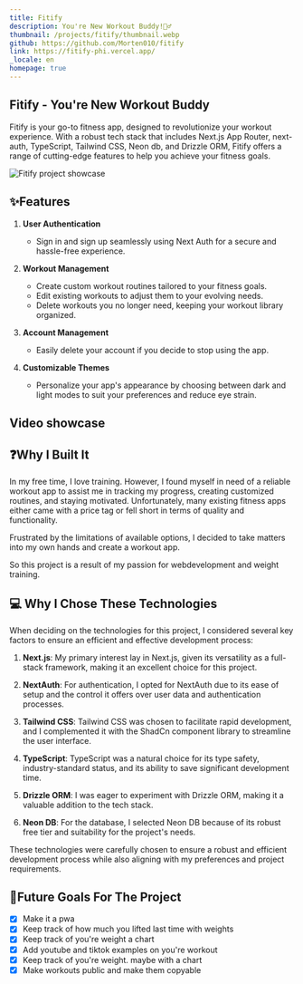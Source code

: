 ```yaml
---
title: Fitify
description: You're New Workout Buddy!🏋️‍♂️
thumbnail: /projects/fitify/thumbnail.webp
github: https://github.com/Morten010/fitify
link: https://fitify-phi.vercel.app/
_locale: en
homepage: true
---
```


## Fitify - You're New Workout Buddy

Fitify is your go-to fitness app, designed to revolutionize your workout experience. With a robust tech stack that includes Next.js App Router, next-auth, TypeScript, Tailwind CSS, Neon db, and Drizzle ORM, Fitify offers a range of cutting-edge features to help you achieve your fitness goals.

![Fitify project showcase](/projects/fitify/showcase.webp)

## ✨Features
1. **User Authentication**
   - Sign in and sign up seamlessly using Next Auth for a secure and hassle-free experience.

2. **Workout Management**
   - Create custom workout routines tailored to your fitness goals.
   - Edit existing workouts to adjust them to your evolving needs.
   - Delete workouts you no longer need, keeping your workout library organized.

3. **Account Management**
   - Easily delete your account if you decide to stop using the app.

4. **Customizable Themes**
   - Personalize your app's appearance by choosing between dark and light modes to suit your preferences and reduce eye strain.

## Video showcase
<Youtube src="https://www.youtube.com/embed/YSxiF4UkUfk?si=8nQqsCb4vCVls0mp"/>

## ❓Why I Built It

In my free time, I love training. However, I found myself in need of a reliable workout app to assist me in tracking my progress, creating customized routines, and staying motivated. Unfortunately, many existing fitness apps either came with a price tag or fell short in terms of quality and functionality.

Frustrated by the limitations of available options, I decided to take matters into my own hands and create a workout app.

So this project is a result of my passion for webdevelopment and weight training.

## 💻 Why I Chose These Technologies

When deciding on the technologies for this project, I considered several key factors to ensure an efficient and effective development process:

1. **Next.js**: My primary interest lay in Next.js, given its versatility as a full-stack framework, making it an excellent choice for this project.

2. **NextAuth**: For authentication, I opted for NextAuth due to its ease of setup and the control it offers over user data and authentication processes.

3. **Tailwind CSS**: Tailwind CSS was chosen to facilitate rapid development, and I complemented it with the ShadCn component library to streamline the user interface.

4. **TypeScript**: TypeScript was a natural choice for its type safety, industry-standard status, and its ability to save significant development time.

5. **Drizzle ORM**: I was eager to experiment with Drizzle ORM, making it a valuable addition to the tech stack.

6. **Neon DB**: For the database, I selected Neon DB because of its robust free tier and suitability for the project's needs.

These technologies were carefully chosen to ensure a robust and efficient development process while also aligning with my preferences and project requirements.

## 🚀Future Goals For The Project
- [x] Make it a pwa
- [x] Keep track of how much you lifted last time with weights
- [x] Keep track of you're weight a chart
- [x] Add youtube and tiktok examples on you're workout
- [x] Keep track of you're weight. maybe with a chart
- [x] Make workouts public and make them copyable
